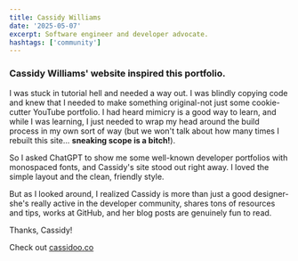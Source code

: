 ```yaml
---
title: Cassidy Williams
date: '2025-05-07'
excerpt: Software engineer and developer advocate.
hashtags: ['community']
---
```


### Cassidy Williams' website inspired this portfolio.

I was stuck in tutorial hell and needed a way out. I was blindly copying code and
knew that I needed to make something original-not just some cookie-cutter YouTube
portfolio. I had heard mimicry is a good way to learn, and while I was learning,
I just needed to wrap my head around the build process in my own sort of way (but
we won't talk about how many times I rebuilt this site... **sneaking scope is a bitch!**).

So I asked ChatGPT to show me some well-known developer portfolios with monospaced
fonts, and Cassidy's site stood out right away. I loved the simple layout and the
clean, friendly style.

But as I looked around, I realized Cassidy is more than just a good designer-she's
really active in the developer community, shares tons of resources and tips, works
at GitHub, and her blog posts are genuinely fun to read.

Thanks, Cassidy!

Check out [cassidoo.co](https://cassidoo.co/)
